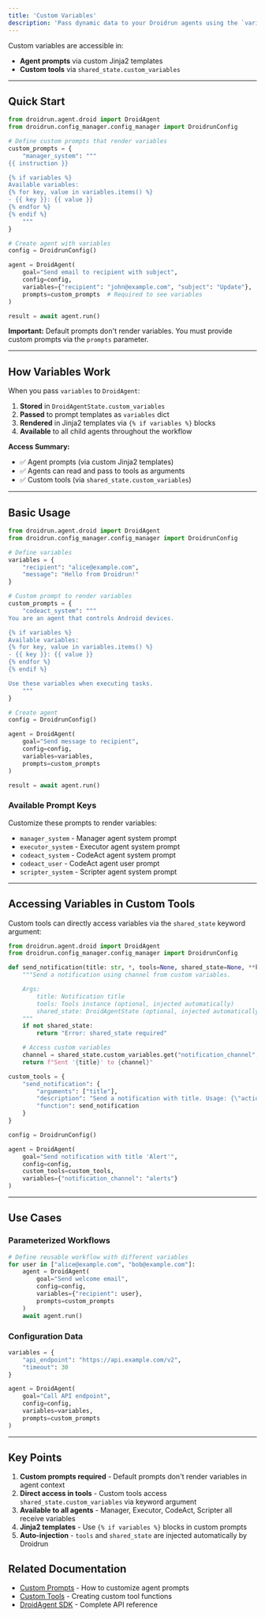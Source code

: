 ```yaml
---
title: 'Custom Variables'
description: 'Pass dynamic data to your Droidrun agents using the `variables` parameter. Variables enable parameterized workflows and reusable automation.'
---
```


Custom variables are accessible in:
- **Agent prompts** via custom Jinja2 templates
- **Custom tools** via `shared_state.custom_variables`

---

## Quick Start

```python
from droidrun.agent.droid import DroidAgent
from droidrun.config_manager.config_manager import DroidrunConfig

# Define custom prompts that render variables
custom_prompts = {
    "manager_system": """
{{ instruction }}

{% if variables %}
Available variables:
{% for key, value in variables.items() %}
- {{ key }}: {{ value }}
{% endfor %}
{% endif %}
    """
}

# Create agent with variables
config = DroidrunConfig()

agent = DroidAgent(
    goal="Send email to recipient with subject",
    config=config,
    variables={"recipient": "john@example.com", "subject": "Update"},
    prompts=custom_prompts  # Required to see variables
)

result = await agent.run()
```

**Important:** Default prompts don't render variables. You must provide custom prompts via the `prompts` parameter.

---

## How Variables Work

When you pass `variables` to `DroidAgent`:

1. **Stored** in `DroidAgentState.custom_variables`
2. **Passed** to prompt templates as `variables` dict
3. **Rendered** in Jinja2 templates via `{% if variables %}` blocks
4. **Available** to all child agents throughout the workflow

**Access Summary:**
- ✅ Agent prompts (via custom Jinja2 templates)
- ✅ Agents can read and pass to tools as arguments
- ✅ Custom tools (via `shared_state.custom_variables`)

---

## Basic Usage

```python
from droidrun.agent.droid import DroidAgent
from droidrun.config_manager.config_manager import DroidrunConfig

# Define variables
variables = {
    "recipient": "alice@example.com",
    "message": "Hello from Droidrun!"
}

# Custom prompt to render variables
custom_prompts = {
    "codeact_system": """
You are an agent that controls Android devices.

{% if variables %}
Available variables:
{% for key, value in variables.items() %}
- {{ key }}: {{ value }}
{% endfor %}
{% endif %}

Use these variables when executing tasks.
    """
}

# Create agent
config = DroidrunConfig()

agent = DroidAgent(
    goal="Send message to recipient",
    config=config,
    variables=variables,
    prompts=custom_prompts
)

result = await agent.run()
```

### Available Prompt Keys

Customize these prompts to render variables:

- `manager_system` - Manager agent system prompt
- `executor_system` - Executor agent system prompt
- `codeact_system` - CodeAct agent system prompt
- `codeact_user` - CodeAct agent user prompt
- `scripter_system` - Scripter agent system prompt

---

## Accessing Variables in Custom Tools

Custom tools can directly access variables via the `shared_state` keyword argument:

```python
from droidrun.agent.droid import DroidAgent
from droidrun.config_manager.config_manager import DroidrunConfig

def send_notification(title: str, *, tools=None, shared_state=None, **kwargs):
    """Send a notification using channel from custom variables.

    Args:
        title: Notification title
        tools: Tools instance (optional, injected automatically)
        shared_state: DroidAgentState (optional, injected automatically)
    """
    if not shared_state:
        return "Error: shared_state required"

    # Access custom variables
    channel = shared_state.custom_variables.get("notification_channel", "default")
    return f"Sent '{title}' to {channel}"

custom_tools = {
    "send_notification": {
        "arguments": ["title"],
        "description": "Send a notification with title. Usage: {\"action\": \"send_notification\", \"title\": \"Alert\"}",
        "function": send_notification
    }
}

config = DroidrunConfig()

agent = DroidAgent(
    goal="Send notification with title 'Alert'",
    config=config,
    custom_tools=custom_tools,
    variables={"notification_channel": "alerts"}
)
```

---

## Use Cases

### Parameterized Workflows

```python
# Define reusable workflow with different variables
for user in ["alice@example.com", "bob@example.com"]:
    agent = DroidAgent(
        goal="Send welcome email",
        config=config,
        variables={"recipient": user},
        prompts=custom_prompts
    )
    await agent.run()
```

### Configuration Data

```python
variables = {
    "api_endpoint": "https://api.example.com/v2",
    "timeout": 30
}

agent = DroidAgent(
    goal="Call API endpoint",
    config=config,
    variables=variables,
    prompts=custom_prompts
)
```

---

## Key Points

1. **Custom prompts required** - Default prompts don't render variables in agent context
2. **Direct access in tools** - Custom tools access `shared_state.custom_variables` via keyword argument
3. **Available to all agents** - Manager, Executor, CodeAct, Scripter all receive variables
4. **Jinja2 templates** - Use `{% if variables %}` blocks in custom prompts
5. **Auto-injection** - `tools` and `shared_state` are injected automatically by Droidrun

## Related Documentation

- [Custom Prompts](/concepts/prompts) - How to customize agent prompts
- [Custom Tools](/features/custom-tools) - Creating custom tool functions
- [DroidAgent SDK](/sdk/droid-agent) - Complete API reference
